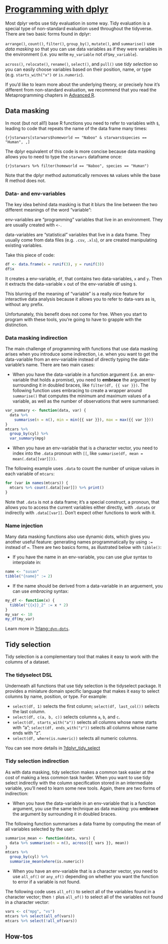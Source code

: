# [Programming with dplyr](https://dplyr.tidyverse.org/articles/programming.html)

Most dplyr verbs use tidy evaluation in some way. Tidy evaluation is a special type of non-standard evaluation used throughout the tidyverse. There are two basic forms found in dplyr:

`arrange()`, `count()`, `filter()`, `group_by()`, `mutate()`, and `summarise()` use _data masking_ so that you can use data variables as if they were variables in the environment (i.e. you write `my_variable` not `df$my_variable`).

`across()`, `relocate()`, `rename()`, `select()`, and `pull()` use _tidy selection_ so you can easily choose variables based on their position, name, or type (e.g. `starts_with("x")` or `is.numeric`).

If you’d like to learn more about the underlying theory, or precisely how it’s different from non-standard evaluation, we recommend that you read the Metaprogramming chapters in [Advanced R](https://adv-r.hadley.nz/metaprogramming.html).

## Data masking

In most (but not all1) base R functions you need to refer to variables with `$`, leading to code that repeats the name of the data frame many times:

```{r}starwars[starwars$homeworld == "Naboo" & starwars$species == "Human", ,]```

The dplyr equivalent of this code is more concise because data masking allows you to need to type the `starwars` dataframe once:

```{r}starwars %>% filter(homeworld == "Naboo", species == "Human")```

Note that the dplyr method automatically removes `NA` values while the base R method does not.

### Data- and env-variables

The key idea behind data masking is that it blurs the line between the two different meanings of the word “variable”:

env-variables are “programming” variables that live in an environment. They are usually created with `<-`.

data-variables are “statistical” variables that live in a data frame. They usually come from data files (e.g. `.csv`, `.xls`), or are created manipulating existing variables.

Take this piece of code:

```r
df <- data.frame(x = runif(3), y = runif(3))
df$x
```
It creates a env-variable, `df`, that contains two data-variables, `x` and `y`. 
Then it extracts the data-variable `x` out of the env-variable df using `$`.

This blurring of the meaning of “variable” is a really nice feature for interactive data analysis because it allows you to refer to data-vars as is, without any prefix. 

Unfortunately, this benefit does not come for free. When you start to program with these tools, you’re going to have to grapple with the distinction.

### Data masking indirection

The main challenge of programming with functions that use data masking arises when you introduce some indirection, i.e. when you want to get the data-variable from an env-variable instead of directly typing the data-variable’s name. There are two main cases:

* When you have the data-variable in a function argument (i.e. an env-variable that holds a promise), you need to **embrace** the argument by surrounding it in doubled braces, like `filter(df, {{ var }})`. The following function uses embracing to create a wrapper around `summarise()` that computes the minimum and maximum values of a variable, as well as the number of observations that were summarised:

```r
var_summary <- function(data, var) {
  data %>%
    summarise(n = n(), min = min({{ var }}), max = max({{ var }}))
}
mtcars %>% 
  group_by(cyl) %>% 
  var_summary(mpg)
```

* When you have an env-variable that is a character vector, you need to index into the `.data` pronoun with `[[`, like `summarise(df, mean = mean(.data[[var]]))`.

The following example uses `.data` to count the number of unique values in each variable of `mtcars`:

```r
for (var in names(mtcars)) {
  mtcars %>% count(.data[[var]]) %>% print()
}
```
Note that `.data` is not a data frame; it’s a special construct, a pronoun, that allows you to access the current variables either directly, with `.data$x` or indirectly with `.data[[var]]`. Don’t expect other functions to work with it.

### Name injection

Many data masking functions also use dynamic dots, which gives you another useful feature: generating names programmatically by using `:=` instead of `=`. There are two basics forms, as illustrated below with `tibble()`:

* If you have the name in an env-variable, you can use _glue_ syntax to interpolate in:
```r
name <- "susan"
tibble("{name}" := 2)
```

* If the name should be derived from a data-variable in an arguement, you can use _embracing_ syntax:
```r
my_df <- function(x) {
  tibble("{{x}}_2" := x * 2)
}
my_var <- 10
my_df(my_var)
```
Learn more in [?rlang::`dyn-dots`](https://rlang.r-lib.org/reference/dyn-dots.html).

## Tidy selection
Tidy selection is a complementary tool that makes it easy to work with the columns of a dataset.

### The tidyselect DSL

Underneath all functions that use tidy selection is the tidyselect package. It provides a miniature domain specific language that makes it easy to select columns by name, position, or type. For example:

* `select(df, 1)` selects the first column; `select(df, last_col())` selects the last column.
* `select(df, c(a, b, c))` selects columns `a`, `b`, and `c`.
* `select(df, starts_with("a"))` selects all columns whose name starts with "a"; `select(df, ends_with("z"))` selects all columns whose name ends with "z".
* `select(df, where(is.numeric))` selects all numeric columns.

You can see more details in [?dplyr_tidy_select](https://dplyr.tidyverse.org/reference/dplyr_tidy_select.html)

### Tidy selection indirection

As with data masking, tidy selection makes a common task easier at the cost of making a less common task harder. When you want to use tidy select indirectly with the column specification stored in an intermediate variable, you’ll need to learn some new tools. Again, there are two forms of indirection:

* When you have the data-variable in an env-variable that is a function argument, you use the same technique as data masking: you **embrace** the argument by surrounding it in doubled braces.

The following function summarises a data frame by computing the mean of all variables selected by the user:

```r
summarise_mean <- function(data, vars) {
  data %>% summarise(n = n(), across({{ vars }}, mean))
}
mtcars %>% 
  group_by(cyl) %>% 
  summarise_mean(where(is.numeric))
```

* When you have an env-variable that is a character vector, you need to use `all_of()` or `any_of()` depending on whether you want the function to error if a variable is not found.

The following code uses `all_of()` to select all of the variables found in a character vector; then `!` plus `all_of()` to select all of the variables not found in a character vector:

```r
vars <- c("mpg", "vs")
mtcars %>% select(all_of(vars))
mtcars %>% select(!all_of(vars))
```

## How-tos


